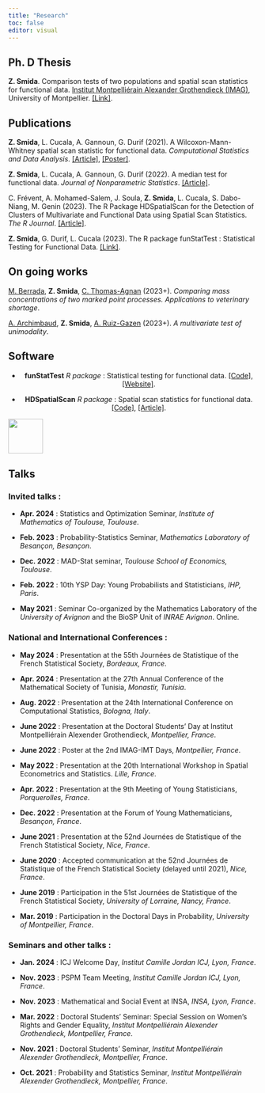 ```yaml
---
title: "Research"
toc: false
editor: visual
---
```


## Ph. D Thesis
**Z. Smida**. Comparison tests of two populations and spatial scan statistics for functional data. [Institut Montpelliérain Alexander Grothendieck (IMAG)](https://imag.umontpellier.fr/#:~:text=L'Institut%20Montpelli%C3%A9rain%20Alexander%20Grothendieck,de%20l'Universit%C3%A9%20de%20Montpellier.), University of Montpellier. [\[Link\]](https://theses.hal.science/tel-04604008).



## Publications

**Z. Smida**, L. Cucala, A. Gannoun, G. Durif (2021). A Wilcoxon-Mann-Whitney spatial scan statistic for functional data. *Computational Statistics and Data Analysis*. [\[Article\]](https://www.sciencedirect.com/science/article/abs/pii/S0167947321002127?via%3Dihub), [\[Poster\]](poster_scan_ZS.pdf).

**Z. Smida**, L. Cucala, A. Gannoun, G. Durif (2022). A median test for functional data. *Journal of Nonparametric Statistics*. [\[Article\]](https://www.tandfonline.com/doi/full/10.1080/10485252.2022.2064997).

C. Frévent, A. Mohamed-Salem, J. Soula, **Z. Smida**, L. Cucala, S. Dabo-Niang, M. Genin (2023). The R Package HDSpatialScan for the Detection of Clusters of Multivariate and Functional Data using Spatial Scan Statistics. *The R Journal*. [\[Article\]](https://journal.r-project.org/articles/RJ-2022-045/).

**Z. Smida**, G. Durif, L. Cucala (2023). The R package funStatTest : Statistical Testing for Functional Data. [\[Link\]](https://cloud.r-project.org/web/packages/funStatTest/index.html).

## On going works

[M. Berrada](https://www.researchgate.net/profile/Mehdi-Berrada), **Z. Smida**, [C. Thomas-Agnan](https://www.tse-fr.eu/fr/people/christine-thomas-agnan) (2023+). *Comparing mass concentrations of two marked point processes. Applications to veterinary shortage*.

[A. Archimbaud](https://aurore-archimbaud.netlify.app/about/), **Z. Smida**, [A. Ruiz-Gazen](https://www.tse-fr.eu/fr/people/anne-ruiz-gazen) (2023+). *A multivariate test of unimodality*.

## Software 

:::: {layout="[ 80, 20 ]"}

::: {#first-column style="text-align: center;"}


- **funStatTest** *R package* : Statistical testing for functional data. [\[Code\]](https://cloud.r-project.org/web/packages/funStatTest/index.html),   [\[Website\]](https://gdurif.pages.math.cnrs.fr/funStatTest/).

- **HDSpatialScan** *R package* : Spatial scan statistics for functional data. [\[Code\]](https://cran.r-project.org/web/packages/HDSpatialScan/index.html), [\[Article\]](https://journal.r-project.org/articles/RJ-2022-045/).
:::

::: {#second-column}
![](rlogo.png){style="height: 70px;"}
:::
::::

## Talks 

### Invited talks :

-   **Apr. 2024** : Statistics and Optimization Seminar, *Institute of Mathematics of Toulouse, Toulouse*.

-   **Feb. 2023** : Probability-Statistics Seminar, *Mathematics Laboratory of Besançon, Besançon*.

-   **Dec. 2022** : MAD-Stat seminar, *Toulouse School of Economics, Toulouse*.

-   **Feb. 2022** : 10th YSP Day: Young Probabilists and Statisticians, *IHP, Paris*.

-   **May 2021** : Seminar Co-organized by the Mathematics Laboratory of the *University of Avignon* and the BioSP Unit of *INRAE Avignon*. Online.


### National and International Conferences : 

- **May 2024** : Presentation at the 55th Journées de Statistique of the French Statistical Society, *Bordeaux, France*.

- **Apr. 2024** : Presentation at the 27th Annual Conference of the Mathematical Society of Tunisia, *Monastir, Tunisia*.

- **Aug. 2022** : Presentation at the 24th International Conference on Computational Statistics, *Bologna, Italy*.

- **June 2022** : Presentation at the Doctoral Students' Day at Institut Montpelliérain Alexender Grothendieck, *Montpellier, France*.

- **June 2022** : Poster at the 2nd IMAG-IMT Days, *Montpellier, France*.

- **May 2022** : Presentation at the 20th International Workshop in Spatial Econometrics and Statistics. *Lille, France*.

- **Apr. 2022** : Presentation at the 9th Meeting of Young Statisticians, *Porquerolles, France*.

- **Dec. 2022** : Presentation at the Forum of Young Mathematicians, *Besançon, France*.

- **June 2021** : Presentation at the 52nd Journées de Statistique of the French Statistical Society, *Nice, France*. 

- **June 2020** : Accepted communication at the 52nd Journées de Statistique of the French Statistical Society (delayed until 2021), *Nice, France*.

- **June 2019** : Participation in the 51st Journées de Statistique of the French Statistical Society, *University of Lorraine, Nancy, France*.

- **Mar. 2019** : Participation in the Doctoral Days in Probability, *University of Montpellier, France*.

### Seminars and other talks : 

- **Jan. 2024** : ICJ Welcome Day, *Institut Camille Jordan ICJ, Lyon, France*. 

- **Nov. 2023** : PSPM Team Meeting, *Institut Camille Jordan ICJ, Lyon, France*.

- **Nov. 2023** : Mathematical and Social Event at INSA, *INSA, Lyon, France*.

- **Mar. 2022** : Doctoral Students' Seminar: Special Session on Women's Rights and Gender Equality, *Institut Montpelliérain Alexender Grothendieck, Montpellier, France*.

- **Nov. 2021** : Doctoral Students' Seminar, *Institut Montpelliérain Alexender Grothendieck, Montpellier, France*.

- **Oct. 2021** : Probability and Statistics Seminar, *Institut Montpelliérain Alexender Grothendieck, Montpellier, France*.




